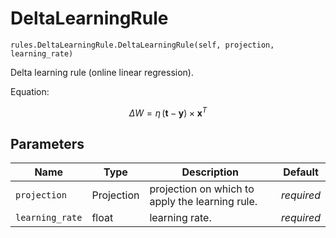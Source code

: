# DeltaLearningRule { #water_tank.rules.DeltaLearningRule.DeltaLearningRule }

`rules.DeltaLearningRule.DeltaLearningRule(self, projection, learning_rate)`

Delta learning rule (online linear regression).

Equation:

$$\Delta W = \eta \, (\mathbf{t} - \mathbf{y}) \times \mathbf{x}^T$$

## Parameters

| Name            | Type       | Description                                     | Default    |
|-----------------|------------|-------------------------------------------------|------------|
| `projection`    | Projection | projection on which to apply the learning rule. | _required_ |
| `learning_rate` | float      | learning rate.                                  | _required_ |